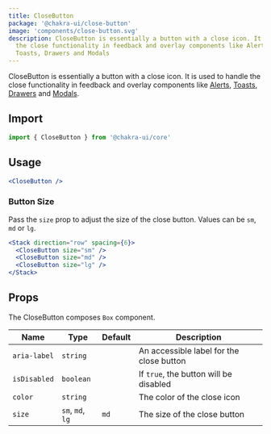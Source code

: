 ```yaml
---
title: CloseButton
package: '@chakra-ui/close-button'
image: 'components/close-button.svg'
description: CloseButton is essentially a button with a close icon. It is used to handle
  the close functionality in feedback and overlay components like Alerts,
  Toasts, Drawers and Modals
---
```


CloseButton is essentially a button with a close icon. It is used to handle the
close functionality in feedback and overlay components like
[Alerts](/components/alert), [Toasts](/components/toast),
[Drawers](/components/drawer) and [Modals](/components/modal).

## Import

```js
import { CloseButton } from '@chakra-ui/core'
```

## Usage

```jsx
<CloseButton />
```

### Button Size

Pass the `size` prop to adjust the size of the close button. Values can be `sm`,
`md` or `lg`.

```jsx
<Stack direction="row" spacing={6}>
  <CloseButton size="sm" />
  <CloseButton size="md" />
  <CloseButton size="lg" />
</Stack>
```

## Props

The CloseButton composes `Box` component.

| Name         | Type             | Default | Description                              |
| ------------ | ---------------- | ------- | ---------------------------------------- |
| `aria-label` | `string`         |         | An accessible label for the close button |
| `isDisabled` | `boolean`        |         | If `true`, the button will be disabled   |
| `color`      | `string`         |         | The color of the close icon              |
| `size`       | `sm`, `md`, `lg` | `md`    | The size of the close button             |
